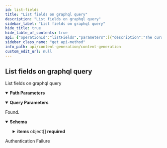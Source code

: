 ```yaml
---
id: list-fields
title: "List fields on graphql query"
description: "List fields on graphql query"
sidebar_label: "List fields on graphql query"
hide_title: true
hide_table_of_contents: true
api: {"operationId":"listFields","parameters":[{"description":"The cursor","in":"query","name":"cursor","required":false,"schema":{"type":"string"}},{"description":"The maximum number of results","in":"query","name":"limit","required":false,"schema":{"type":"integer","default":10}},{"description":"The Content Generation id.","in":"path","name":"contentGenerationId","required":true,"schema":{"type":"integer","format":"int64"}}],"responses":{"200":{"content":{"application/json":{"schema":{"type":"object","description":"A page object with links to move to other pages and the list of objects.","properties":{"first":{"type":"string","description":"The link to the first page.","nullable":true},"items":{"type":"array","description":"An array of objects.","items":{"type":"object","description":"An array of objects.","properties":{"id":{"type":"integer","format":"int64"},"name":{"type":"string"}},"title":"Field"}},"last":{"type":"string","description":"The link to the last page.","nullable":true},"next":{"type":"string","description":"The link to the next page or `null` if there's no page.","nullable":true},"prev":{"type":"string","description":"The link to the previous page or `null` if there's no page.","nullable":true},"self":{"type":"string","description":"The link to the current page.","nullable":true}},"required":["first","items","last","next","prev","self"],"title":"PageField"}}},"description":"Found."},"401":{"description":"Authentication Failure"}},"security":[{"security_oauth2":[]}],"tags":["ContentGeneration Fields"],"description":"List fields on graphql query","method":"get","path":"/content-generations/{contentGenerationId}/fields","servers":[{"url":"https://api.wordlift.io"}],"securitySchemes":{"security_oauth2":{"flows":{"authorizationCode":{"authorizationUrl":"https://s.wordlift.io/oauth/authorize/","scopes":{"basic":"basic scope"},"tokenUrl":"https://s.wordlift.io/oauth/token/"}},"type":"oauth2"}},"info":{"contact":{"email":"hello@wordlift.io","name":"WordLift","url":"https://wordlift.io"},"description":"Generate completions based on customized linguistic models.","license":{"name":"(c) copyright 2022-present WordLift","url":"https://wordlift.io"},"termsOfService":"https://wordlift.io/terms-of-service/","title":"Content Generation","version":"1.0"},"postman":{"name":"List fields on graphql query","description":{"type":"text/plain"},"url":{"path":["content-generations",":contentGenerationId","fields"],"host":["{{baseUrl}}"],"query":[{"disabled":false,"description":{"content":"The cursor","type":"text/plain"},"key":"cursor","value":""},{"disabled":false,"description":{"content":"The maximum number of results","type":"text/plain"},"key":"limit","value":""}],"variable":[{"disabled":false,"description":{"content":"(Required) The Content Generation id.","type":"text/plain"},"type":"any","value":"","key":"contentGenerationId"}]},"header":[{"key":"Accept","value":"application/json"}],"method":"GET","auth":{"type":"oauth2","oauth2":[]}}}
sidebar_class_name: "get api-method"
info_path: api/content-generation/content-generation
custom_edit_url: null
---
```



## List fields on graphql query



List fields on graphql query

<details style={{"marginBottom":"1rem"}} data-collapsed={false} open={true}><summary style={{}}><strong>Path Parameters</strong></summary><div><ul><ParamsItem className={"paramsItem"} param={{"description":"The Content Generation id.","in":"path","name":"contentGenerationId","required":true,"schema":{"type":"integer","format":"int64"}}}></ParamsItem></ul></div></details><details style={{"marginBottom":"1rem"}} data-collapsed={false} open={true}><summary style={{}}><strong>Query Parameters</strong></summary><div><ul><ParamsItem className={"paramsItem"} param={{"description":"The cursor","in":"query","name":"cursor","required":false,"schema":{"type":"string"}}}></ParamsItem><ParamsItem className={"paramsItem"} param={{"description":"The maximum number of results","in":"query","name":"limit","required":false,"schema":{"type":"integer","default":10}}}></ParamsItem></ul></div></details><div><ApiTabs><TabItem label={"200"} value={"200"}><div>

Found.

</div><div><MimeTabs schemaType={"response"}><TabItem label={"application/json"} value={"application/json"}><SchemaTabs><TabItem label={"Schema"} value={"Schema"}><details style={{}} data-collapsed={false} open={true}><summary style={{"textAlign":"left"}}><strong>Schema</strong></summary><div style={{"textAlign":"left","marginLeft":"1rem"}}></div><ul style={{"marginLeft":"1rem"}}><SchemaItem collapsible={false} name={"first"} required={true} schemaName={"string"} qualifierMessage={undefined} schema={{"type":"string","description":"The link to the first page.","nullable":true}}></SchemaItem><SchemaItem collapsible={true} className={"schemaItem"}><details style={{}}><summary style={{}}><strong>items</strong><span style={{"opacity":"0.6"}}> object[]</span><strong style={{"fontSize":"var(--ifm-code-font-size)","color":"var(--openapi-required)"}}> required</strong></summary><div style={{"marginLeft":"1rem"}}><div style={{"marginTop":".5rem","marginBottom":".5rem"}}>

An array of objects.

</div><li><div style={{"fontSize":"var(--ifm-code-font-size)","opacity":"0.6","marginLeft":"-.5rem","paddingBottom":".5rem"}}>Array [</div></li><SchemaItem collapsible={false} name={"id"} required={false} schemaName={"int64"} qualifierMessage={undefined} schema={{"type":"integer","format":"int64"}}></SchemaItem><SchemaItem collapsible={false} name={"name"} required={false} schemaName={"string"} qualifierMessage={undefined} schema={{"type":"string"}}></SchemaItem><li><div style={{"fontSize":"var(--ifm-code-font-size)","opacity":"0.6","marginLeft":"-.5rem"}}>]</div></li></div></details></SchemaItem><SchemaItem collapsible={false} name={"last"} required={true} schemaName={"string"} qualifierMessage={undefined} schema={{"type":"string","description":"The link to the last page.","nullable":true}}></SchemaItem><SchemaItem collapsible={false} name={"next"} required={true} schemaName={"string"} qualifierMessage={undefined} schema={{"type":"string","description":"The link to the next page or `null` if there's no page.","nullable":true}}></SchemaItem><SchemaItem collapsible={false} name={"prev"} required={true} schemaName={"string"} qualifierMessage={undefined} schema={{"type":"string","description":"The link to the previous page or `null` if there's no page.","nullable":true}}></SchemaItem><SchemaItem collapsible={false} name={"self"} required={true} schemaName={"string"} qualifierMessage={undefined} schema={{"type":"string","description":"The link to the current page.","nullable":true}}></SchemaItem></ul></details></TabItem><TabItem label={"Example (from schema)"} value={"Example (from schema)"}><ResponseSamples responseExample={"{\n  \"first\": \"string\",\n  \"items\": [\n    {\n      \"id\": 0,\n      \"name\": \"string\"\n    }\n  ],\n  \"last\": \"string\",\n  \"next\": \"string\",\n  \"prev\": \"string\",\n  \"self\": \"string\"\n}"} language={"json"}></ResponseSamples></TabItem></SchemaTabs></TabItem></MimeTabs></div></TabItem><TabItem label={"401"} value={"401"}><div>

Authentication Failure

</div><div></div></TabItem></ApiTabs></div>
      